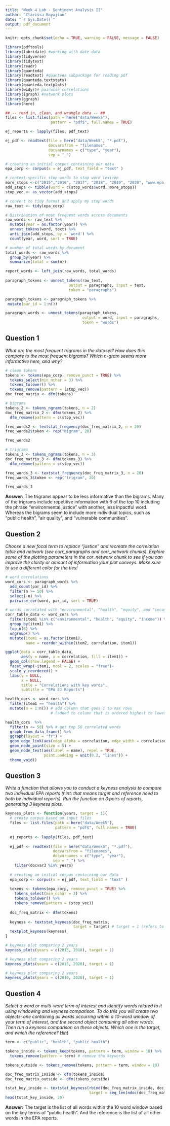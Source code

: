 ```yaml
---
title: "Week 4 Lab - Sentiment Analysis II"
author: "Clarissa Boyajian"
date: "`r Sys.Date()`"
output: pdf_document
---
```


```r
knitr::opts_chunk$set(echo = TRUE, warning = FALSE, message = FALSE)

library(pdftools)
library(lubridate) #working with date data
library(tidyverse)
library(tidytext)
library(readr)
library(quanteda)
library(readtext) #quanteda subpackage for reading pdf
library(quanteda.textstats)
library(quanteda.textplots)
library(widyr)# pairwise correlations
library(igraph) #network plots
library(ggraph)
library(here)
```


```r
## -- read in, clean, and wrangle data -- ##
files <- list.files(path = here("data/Week5"),
                    pattern = "pdf$", full.names = TRUE)

ej_reports <- lapply(files, pdf_text)

ej_pdf <- readtext(file = here("data/Week5", "*.pdf"), 
                   docvarsfrom = "filenames", 
                   docvarnames = c("type", "year"),
                   sep = "_")

# creating an initial corpus containing our data
epa_corp <- corpus(x = ej_pdf, text_field = "text" )

# context-specific stop words to stop word lexicon
more_stops <-c("2015","2016", "2017", "2018", "2019", "2020", "www.epa.gov", "https")
add_stops <- tibble(word = c(stop_words$word, more_stops)) 
stop_vec <- as_vector(add_stops)

# convert to tidy format and apply my stop words
raw_text <- tidy(epa_corp)

# Distribution of most frequent words across documents
raw_words <- raw_text %>%
  mutate(year = as.factor(year)) %>%
  unnest_tokens(word, text) %>%
  anti_join(add_stops, by = 'word') %>%
  count(year, word, sort = TRUE)

# number of total words by document  
total_words <- raw_words %>% 
  group_by(year) %>% 
  summarize(total = sum(n))

report_words <- left_join(raw_words, total_words)
 
paragraph_tokens <- unnest_tokens(raw_text, 
                            output = paragraphs, input = text, 
                            token = "paragraphs")

paragraph_tokens <- paragraph_tokens %>%
 mutate(par_id = 1:n())

paragraph_words <- unnest_tokens(paragraph_tokens, 
                                  output = word, input = paragraphs, 
                                  token = "words")
```



## Question 1

*What are the most frequent trigrams in the dataset? How does this compare to the most frequent bigrams? Which n-gram seems more informative here, and why?*

```r
# clean tokens
tokens <- tokens(epa_corp, remove_punct = TRUE) %>% 
  tokens_select(min_nchar = 3) %>% 
  tokens_tolower() %>% 
  tokens_remove(pattern = (stop_vec))
doc_freq_matrix <- dfm(tokens)
```


```r
# bigrams
tokens_2 <- tokens_ngrams(tokens, n = 2)
doc_freq_matrix_2 <- dfm(tokens_2) %>% 
  dfm_remove(pattern = c(stop_vec))

freq_words2 <- textstat_frequency(doc_freq_matrix_2, n = 20)
freq_words2$token <- rep("bigram", 20)

freq_words2
```

\newpage

```r
# trigrams
tokens_3 <- tokens_ngrams(tokens, n = 3)
doc_freq_matrix_3 <- dfm(tokens_3) %>% 
  dfm_remove(pattern = c(stop_vec))

freq_words_3 <- textstat_frequency(doc_freq_matrix_3, n = 20)
freq_words_3$token <- rep("trigram", 20)

freq_words_3
```

**Answer:** The trigrams appear to be less informative than the bigrams. Many of the trigrams include repetitive information with 6 of the top 10 including the phrase "environmental justice" with another, less inpactful word. Whereas the bigrams seem to include more individual topics, such as "public health", "air quality", and "vulnerable communities". 



## Question 2

*Choose a new focal term to replace "justice" and recreate the correlation table and network (see corr_paragraphs and corr_network chunks). Explore some of the plotting parameters in the cor_network chunk to see if you can improve the clarity or amount of information your plot conveys. Make sure to use a different color for the ties!*

```r
# word correlations
word_cors <- paragraph_words %>% 
  add_count(par_id) %>% 
  filter(n >= 50) %>% 
  select(-n) %>%
  pairwise_cor(word, par_id, sort = TRUE)
```


```r
# words correlated with "environmental", "health", "equity", and "income"
corr_table_data <- word_cors %>%
  filter(item1 %in% c("environmental", "health", "equity", "income")) %>%
  group_by(item1) %>%
  top_n(6) %>%
  ungroup() %>%
  mutate(item1 = as.factor(item1),
         name = reorder_within(item2, correlation, item1))

ggplot(data = corr_table_data,
       aes(y = name, x = correlation, fill = item1)) + 
  geom_col(show.legend = FALSE) +
  facet_wrap(~item1, ncol = 2, scales = "free")+
  scale_y_reordered() +
  labs(y = NULL,
       x = NULL,
       title = "Correlations with key words",
       subtitle = "EPA EJ Reports")
```

\newpage

```r
health_cors <- word_cors %>% 
  filter(item1 == "health") %>%
  mutate(n = 1:n()) # add column that goes 1 to max rows 
                    # (added to column that is ordered highest to lowest for correlation)

health_cors  %>%
  filter(n <= 50) %>% # get top 50 correlated words
  graph_from_data_frame() %>%
  ggraph(layout = "fr") +
  geom_edge_link(aes(edge_alpha = correlation, edge_width = correlation), edge_colour = "goldenrod") +
  geom_node_point(size = 5) +
  geom_node_text(aes(label = name), repel = TRUE, 
                 point.padding = unit(0.2, "lines")) +
  theme_void()
```


\newpage

## Question 3

*Write a function that allows you to conduct a keyness analysis to compare two individual EPA reports (hint: that means target and reference need to both be individual reports). Run the function on 3 pairs of reports, generating 3 keyness plots.*

```r
keyness_plots <- function(years, target = 1){
  # create corpus based on input files
  files <- list.files(path = here("data/Week5"),
                      pattern = "pdf$", full.names = TRUE)
  
  ej_reports <- lapply(files, pdf_text)
  
  ej_pdf <- readtext(file = here("data/Week5", "*.pdf"), 
                     docvarsfrom = "filenames", 
                     docvarnames = c("type", "year"),
                     sep = "_") %>% 
    filter(docvar3 %in% years)
  
  # creating an initial corpus containing our data
  epa_corp <- corpus(x = ej_pdf, text_field = "text" )
  
  tokens <- tokens(epa_corp, remove_punct = TRUE) %>% 
    tokens_select(min_nchar = 3) %>% 
    tokens_tolower() %>% 
    tokens_remove(pattern = (stop_vec))
  
  doc_freq_matrix <- dfm(tokens)
  
  keyness <- textstat_keyness(doc_freq_matrix,
                              target = target) # target = 1 (refers to first document)
  textplot_keyness(keyness)
}
```


\newpage

```r
# keyness plot comparing 2 years
keyness_plots(years = c(2015, 2018), target = 1)
```

\newpage

```r
# keyness plot comparing 2 years
keyness_plots(years = c(2015, 2020), target = 1)
```

\newpage

```r
# keyness plot comparing 2 years
keyness_plots(years = c(2019, 2020), target = 1)
```

## Question 4

*Select a word or multi-word term of interest and identify words related to it using windowing and keyness comparison. To do this you will create two objects: one containing all words occurring within a 10-word window of your term of interest, and the second object containing all other words. Then run a keyness comparison on these objects. Which one is the target, and which the reference? [Hint](https://tutorials.quanteda.io/advanced-operations/target-word-collocations/)*

```r
term <- c("public", "health", "public health")

tokens_inside <- tokens_keep(tokens, pattern = term, window = 10) %>% 
  tokens_remove(pattern = term) # remove the keywords

tokens_outside <- tokens_remove(tokens, pattern = term, window = 10)
```

```r
doc_freq_matrix_inside <- dfm(tokens_inside)
doc_freq_matrix_outside <- dfm(tokens_outside)

tstat_key_inside <- textstat_keyness(rbind(doc_freq_matrix_inside, doc_freq_matrix_outside), 
                                     target = seq_len(ndoc(doc_freq_matrix_inside)))
head(tstat_key_inside, 20)
```

**Answer:** The target is the list of all words within the 10 word window based on the key terms of "public health". And the reference is the list of all other words in the EPA reports.

